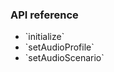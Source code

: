 
<PlatformWrapper platform="flutter">

### API reference

- <Link to="{{global.API_REF_FLUTTER_ROOT}}/class_irtcengine.html#api_irtcengine_initialize">`initialize`</Link>
- <Link to="{{global.API_REF_FLUTTER_ROOT}}/class_irtcengine.html#api_irtcengine_setaudioprofile">`setAudioProfile`</Link>
- <Link to="{{global.API_REF_FLUTTER_ROOT}}/class_irtcengine.html#api_irtcengine_setaudioscenario">`setAudioScenario`</Link>


</PlatformWrapper>